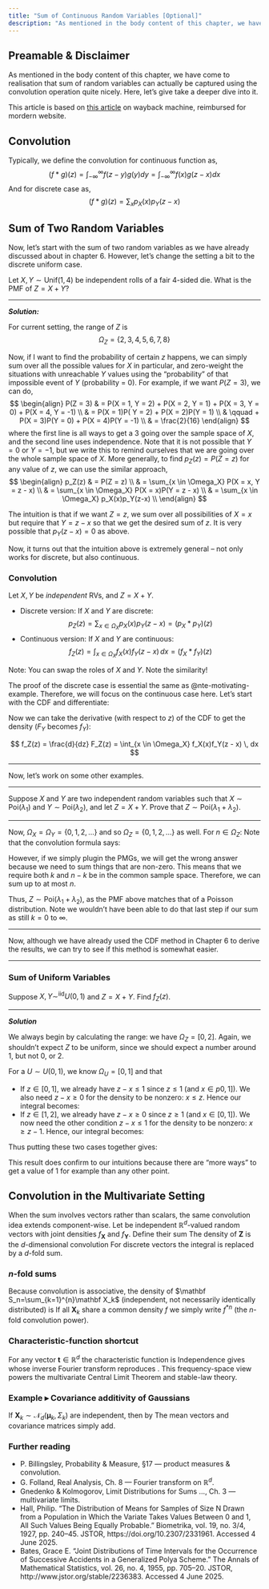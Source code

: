 ```yaml
---
title: "Sum of Continuous Random Variables [Optional]"
description: "As mentioned in the body content of this chapter, we have come to realisation that sum of random variables can actually be captured using the convolution operation quite nicely. Here, let's give take a deeper dive into it."
---
```


## Preamable & Disclaimer

As mentioned in the body content of this chapter, we have come to realisation that sum of random variables can actually be captured using the convolution operation quite nicely. Here, let's give take a deeper dive into it.

This article is based on [this article](https://courses.cs.washington.edu/courses/cse312/20su/files/student_drive/5.5.pdf) on wayback machine, reimbursed for mordern website.

## Convolution

Typically, we define the convolution for continuous function as,
$$
(f * g)(z) = \int_{-\infty}^\infty f(z - y) g(y) dy = \int_{-\infty}^\infty f(x) g(z - x) dx
$$
And for discrete case as,
$$
(f * g)(z) = \sum_x p_X(x) p_Y(z - x)
$$

## Sum of Two Random Variables

Now, let's start with the sum of two random variables as we have already discussed about in chapter 6. However, let's change the setting a bit to the discrete uniform case.

::: {#nte-motivating-example .callout-note title="Motivating Example"}

Let $X, Y \sim \mathrm{Unif}(1, 4)$ be independent rolls of a fair 4-sided die. What is the PMF of $Z = X+Y$?

---

***Solution:***

For current setting, the range of $Z$ is
$$
\Omega_Z = \{2, 3, 4, 5, 6, 7, 8 \}
$$

Now, if I want to find the probability of certain $z$ happens, we can simply sum over all the possible values for $X$ in particular, and zero-weight the situations with unreachable $Y$ values using the "probability" of that impossible event of $Y$ (probability = 0). For example, if we want $P(Z = 3)$, we can do,
$$
\begin{align}
P(Z = 3) & = P(X = 1, Y = 2) + P(X = 2, Y = 1) + P(X = 3, Y = 0) + P(X = 4, Y = -1) \\
& = P(X = 1)P( Y = 2) + P(X = 2)P(Y = 1) \\
& \qquad + P(X = 3)P(Y = 0) + P(X = 4)P(Y = -1) \\
& = \frac{2}{16}
\end{align}
$$
where the first line is all ways to get a $3$ going over the sample space of $X$, and the second line uses independence. Note that it is not possible that $Y = 0$ or $Y = -1$, but we write this to remind ourselves that we are going over the whole sample space of $X$. More generally, to find $p_Z(z) = P(Z = z)$ for any value of $z$, we can use the similar approach,
$$
\begin{align}
p_Z(z) & = P(Z = z) \\
& = \sum_{x \in \Omega_X} P(X = x, Y = z - x) \\
& = \sum_{x \in \Omega_X} P(X = x)P(Y = z - x) \\
& = \sum_{x \in \Omega_X} p_X(x)p_Y(z-x) \\
\end{align}
$$

The intuition is that if we want $Z = z$, we sum over all possibilities of $X = x$ but require that $Y = z - x$ so that we get the desired sum of $z$. It is very possible that $p_Y(z - x) = 0$ as above.

:::

Now, it turns out that the intuition above is extremely general -- not only works for discrete, but also continuous.

::: {#thm-convolution-form}

### Convolution

Let $X, Y$ be _independent_ RVs, and $Z = X + Y$.

- Discrete version: If $X$ and $Y$ are discrete: $$p_Z(z) = \sum_{x \in \Omega_X} p_X(x)p_Y(z - x) = (p_X * p_Y)(z)$$
- Continuous version: If $X$ and $Y$ are continuous: $$f_Z(z) = \int_{x\in\Omega_X} f_X(x) f_Y(z - x) \, dx = (f_X * f_Y)(z)$$

Note: You can swap the roles of $X$ and $Y$. Note the similarity!

:::

::: {.proof}

The proof of the discrete case is essential the same as @nte-motivating-example. Therefore, we will focus on the continuous case here. Let's start with the CDF and differentiate:
\begin{align}
F_Z(z) &= P(Z \leq z) \\
&= P(X + Y \leq z) \\
&= \int_{x \in \Omega_X} P(X+Y \leq z \mid X = x)f_X(x)\, dx \tag{LTP} \\
&= \int_{x \in \Omega_X} P(Y \leq z - x \mid) \, dx \tag{Algebra} \\
&= \int_{x \in \Omega_X} P(Y \leq z - x) f_X(x) \, dx \tag{$X$ and $Y$ are independent} \\
& = \int_{x \in \Omega_X} F_Y(z - x) f_X(x) \, dx \tag{def of CDF of $Y$} \\
\end{align}

Now we can take the derivative (with respect to $z$) of the CDF to get the density ($F_Y$ becomes $f_Y$):

$$
f_Z(z) = \frac{d}{dz} F_Z(z) = \int_{x \in \Omega_X} f_X(x)f_Y(z - x) \, dx
$$

:::

---

Now, let's work on some other examples.

---

::: {#nte-example-2 title="Sum of Poisson Distribution" collapse=false}

Suppose $X$ and $Y$ are two independent random variables such that $X \sim \mathrm{Poi}(\lambda_1)$ and $Y \sim \mathrm{Poi}(\lambda_2)$, and let $Z = X + Y$. Prove that $Z \sim \mathrm{Poi}(\lambda_1 + \lambda_2)$.

---

Now, $\Omega_X = \Omega_Y = \{ 0, 1, 2, \ldots \}$ and so $\Omega_Z = \{ 0, 1, 2, \ldots \}$ as well. For $n \in \Omega_Z$: Note that the convolution formula says:
\begin{equation}
p_Z(n) = \sum_{k \in \Omega_X}p_X(k)p_Y(n-k) = \sum_{k=0}^\infty p_X(k)p_Y(n-k)
\end{equation}

However, if we simply plugin the PMGs, we will get the wrong answer because we need to sum things that are non-zero. This means that we require both $k$ and $n-k$ be in the common sample space. Therefore, we can sum up to at most $n$.
\begin{align*}
p_Z(n) & = \sum_{k=0}^n p_X(k)p_Y(n-k) \tag{Convolution Formula} \\
& = \sum_{k=0}^n e^{-\lambda_1}\frac{\lambda_1^k}{k!} \cdot e^{-\lambda_2} \frac{\lambda_2^{n-k}}{(n-k)!} \\
& = e^{-(\lambda_1 + \lambda_2)} \sum_{k=0}^n \frac{1}{k!(n-k)!}\lambda_1^k(1- \lambda_2)^{n-k} \\
& = e^{-(\lambda_1 + \lambda_2)} \frac{1}{n!} \sum_{k=0}^n \frac{n!}{k!(n-k)!}\lambda_1^k(1- \lambda_2)^{n-k} \\
& = e^{-(\lambda_1 + \lambda_2)} \frac{1}{n!} \sum_{k=0}^n \binom{n}{k} \lambda_1^k(1- \lambda_2)^{n-k} \\
& = e^{-(\lambda_1 + \lambda_2)}\frac{(\lambda_1 + \lambda_2)^n}{n!} \\
\end{align*}

Thus, $Z \sim \mathrm{Poi}(\lambda_1 + \lambda_2)$, as the PMF above matches that of a Poisson distribution. Note we wouldn't have been able to do that last step if our sum as still $k = 0$ to $\infty$. 

:::

---

Now, although we have already used the CDF method in Chapter 6 to derive the results, we can try to see if this method is somewhat easier.

---

::: {#exm-sum-of-unif}

### Sum of Uniform Variables

Suppose $X, Y \sim^{\mathrm{iid}}U(0, 1)$ and $Z = X + Y$. Find $f_Z(z)$.

---

***Solution***

We always begin by calculating the range: we have $\Omega_Z = [0, 2]$. Again, we shouldn't expect $Z$ to be uniform, since we should expect a number around $1$, but not $0$, or $2$.

For a $U \sim U(0, 1)$, we know $\Omega_U = [0,1]$ and that 
\begin{equation}
f_U(u) = \begin{cases}
1 & 0 \leq u \leq 1 \\
0 & \text{otherwise} \\
\end{cases}
\end{equation}

- If $z \in [0, 1]$, we already have $z - x \leq 1$ since $z \leq 1$ (and $x \in p0, 1]$). We also need $z - x \geq 0$ for the density to be nonzero: $x \leq z$. Hence our integral becomes:
\begin{align*}
f_Z(z) & = \int_0^z f_Y(z - x)\,dx + \int_z^1 f_Y(z - x) \, dx \\
& = \int_0^z 1 \, dx + 0 = [x]_0^z = z \\
\end{align*}
- If $z \in [1, 2]$, we already have $z - x \geq 0$ since $z \geq 1$ (and $x \in [0, 1]$). We now need the other condition $z - x \leq 1$ for the density to be nonzero: $x \geq z - 1$. Hence, our integral becomes:
\begin{align*}
f_Z(z) & = \int_0^{z-1} f_Y(z-x) \, dx + \int_{z-1}^1 f_Y(z - x)\, dx \\
& = 0 + \int_{z-1}^1 1 \, dx = [x]_{z-1}^1 = 2 - z \\
\end{align*}

Thus putting these two cases together gives:
\begin{equation*}
f_Z(z) = \begin{cases}
z & 0 \leq z \leq 1 \\
2 - z & 1 \leq z \leq 2 \\
0 & \text{otherwise} \\
\end{cases}
\end{equation*}

This result does confirm to our intuitions because there are "more ways" to get a value of 1 for example than any other point.

:::

## Convolution in the Multivariate Setting {-}

When the sum involves vectors rather than scalars, the same convolution idea extends component-wise.
Let
\begin{equation*}
\mathbf X=(X_1,\ldots,X_d), \qquad \mathbf Y=(Y_1,\ldots,Y_d)
\end{equation*}
be independent $\mathbb R^d$-valued random vectors with joint densities $f_{\mathbf X}$ and $f_{\mathbf Y}$.  Define their sum
\begin{equation*}
\mathbf Z=\mathbf X+\mathbf Y\;:=\;(X_1+Y_1,\ldots,X_d+Y_d).
\end{equation*}
The density of $\mathbf Z$ is the $d$-dimensional convolution
\begin{equation*}
f_{\mathbf Z}(\mathbf z)
=\int_{\mathbb R^{d}} f_{\mathbf X}(\mathbf t)\,f_{\mathbf Y}(\mathbf z-\mathbf t)\,d\mathbf t
\;=\;(f_{\mathbf X}*f_{\mathbf Y})(\mathbf z).\tag{C.1}\label{eq:C1}
\end{equation*}
For discrete vectors the integral is replaced by a $d$-fold sum.

### $n$-fold sums

Because convolution is associative, the density of $\mathbf S_n=\sum_{k=1}^{n}\mathbf X_k$ (independent, not necessarily identically distributed) is
\begin{equation*}
f_{\mathbf S_n}=f_{\mathbf X_1}f_{\mathbf X_2}\cdots*f_{\mathbf X_n}.\tag{C.2}\label{eq:C2}
\end{equation*}
If all $\mathbf X_k$ share a common density $f$ we simply write $f^{*n}$ (the $n$-fold convolution power).

### Characteristic-function shortcut

For any vector $\boldsymbol t\in\mathbb R^d$ the characteristic function is
\begin{equation*}
\varphi_{\mathbf X}(\boldsymbol t)=\mathbb E\bigl[e^{i\langle\boldsymbol t,\mathbf X\rangle}\bigr]
\end{equation*}
Independence gives
\begin{equation*}
\varphi_{\mathbf S_n}(\boldsymbol t)=\prod_{k=1}^{n}\varphi_{\mathbf X_k}(\boldsymbol t),
\end{equation*}
whose inverse Fourier transform reproduces \eqref{eq:C2}.  This frequency-space view powers the multivariate Central Limit Theorem and stable-law theory.

### Example ▸ Covariance additivity of Gaussians

If
$\mathbf X_k\sim\mathcal N_d(\boldsymbol\mu_k,\Sigma_k)$ are independent, then by \eqref{eq:C2}
\begin{equation*}
\mathbf S_n\sim\mathcal N_d\Bigl(\sum_{k=1}^{n}\boldsymbol\mu_k\,,\;\sum_{k=1}^{n}\Sigma_k\Bigr).
\end{equation*}
The mean vectors and covariance matrices simply add.

### Further reading 
-	P. Billingsley, Probability & Measure, §17 — product measures & convolution.
-	G. Folland, Real Analysis, Ch. 8 — Fourier transform on $\mathbb R^d$.
-	Gnedenko & Kolmogorov, Limit Distributions for Sums …, Ch. 3 — multivariate limits.
- Hall, Philip. “The Distribution of Means for Samples of Size N Drawn from a Population in Which the Variate Takes Values Between 0 and 1, All Such Values Being Equally Probable.” Biometrika, vol. 19, no. 3/4, 1927, pp. 240–45. JSTOR, https://doi.org/10.2307/2331961. Accessed 4 June 2025.
- Bates, Grace E. “Joint Distributions of Time Intervals for the Occurrence of Successive Accidents in a Generalized Polya Scheme.” The Annals of Mathematical Statistics, vol. 26, no. 4, 1955, pp. 705–20. JSTOR, http://www.jstor.org/stable/2236383. Accessed 4 June 2025.
